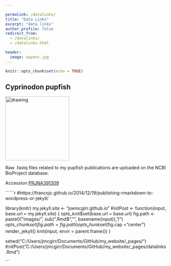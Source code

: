 ```yaml
---

permalink: /datalinks/
title: "Data Links"
excerpt: "data links"
author_profile: false
redirect_from: 
  - /datalinks/
  - /datalinks.html

header:
  image: aspens.jpg
---
```


```r
knitr::opts_chunk$set(echo = TRUE)
```

## Cyprinodon pupfish 
<img src="https://github.com/joemcgirr/joemcgirr.github.io/blob/master/images/marco-01.png?raw=true" alt="drawing" width="200"/>

Raw .fastq files related to my pupfish publications are uploaded on the NCBI BioProject database. 

Accession [PRJNA391309](https://www.ncbi.nlm.nih.gov/bioproject/391309)





``````r
#https://francojc.github.io/2014/12/19/publishing-rmarkdown-to-wordpress-or-jekyll/

library(knitr)
my.jekyll.site <- "joemcgirr.github.io"
KnitPost <- function(input, base.url = my.jekyll.site) {
  opts_knit$set(base.url = base.url)
  fig.path <- paste0("images/", sub(".Rmd$", "", basename(input)), "/")
  opts_chunk$set(fig.path = fig.path)
  opts_chunk$set(fig.cap = "center")
  render_jekyll()
  knit(input, envir = parent.frame())
}

setwd("C:/Users/jmcgirr/Documents/GitHub/my_website/_pages/")
KnitPost("C:/Users/jmcgirr/Documents/GitHub/my_website/_pages/datalinks.Rmd")

```